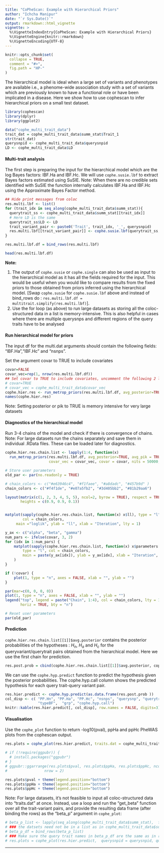 ```yaml
---
title: "CoPheScan: Example with Hierarchical Priors"
author: "Ichcha Manipur"
date: "`r Sys.Date()`"
output: rmarkdown::html_vignette
vignette: >
  %\VignetteIndexEntry{CoPheScan: Example with Hierarchical Priors}
  %\VignetteEngine{knitr::rmarkdown}
  %\VignetteEncoding{UTF-8}
---
```


```r
knitr::opts_chunk$set(
  collapse = TRUE,
  comment = "#>",
  fig.path = "HP-"
)
```

The hierarchical model is ideal when a large set of variants and phenotypes are available i.e., a phenome-wide association study with a set of variants which are previously known to have a functional role or have been implicated in a disease.
Here we show how to use cophescan to infer hierarchical priors on a small test dataset.

```r
library(cophescan)
library(dplyr)
library(ggplot2)
```

```r
data("cophe_multi_trait_data")
trait_dat = cophe_multi_trait_data$summ_stat$Trait_1
str(trait_dat)
querysnpid <- cophe_multi_trait_data$querysnpid
LD <- cophe_multi_trait_data$LD
```

#### Multi-trait analysis

The first step is preparing the input for the hierarchical model which are the log Bayes factors: lBF.Ha and lBF.Hc.
We will use `cophe.susie.lbf` to extract Bayes factors estimated using SuSIE.
Note: When there are no credible sets identified with SuSIE the function internally calculates lBF.Ha and lBF.Hc using the Approximate Bayes Factor method.

```r
## Hide print messages from coloc
res.multi.lbf <- list()
for (trait_idx in seq_along(cophe_multi_trait_data$summ_stat)){
  querytrait_ss <- cophe_multi_trait_data$summ_stat[[trait_idx]]
  # Here LD is the same
  querytrait_ss$LD <- LD
  trait_variant_pair <- paste0('Trait', trait_idx, '_', querysnpid)
  res.multi.lbf[[trait_variant_pair]] <- cophe.susie.lbf(querytrait_ss, querysnpid = querysnpid, querytrait = paste0('Trait_', trait_idx))
}

res.multi.lbf.df = bind_rows(res.multi.lbf)

```

```r
head(res.multi.lbf.df)
```

**Note:**

1.  The output of `cophe.susie` or `cophe.single` can also be used as input to the hierarchical model as it has all the fields required for the input. This would be useful when you would like to compare results from the fixed priors to those obtained from priors inferred using the hierarchical model. [Swap `cophe.susie` for `cophe.susie.lbf` above and instead of bind_rows do : `res.multi.lbf.df = multitrait.simplify(res.multi.lbf)`].
2.  Use the for loop (as above) to run large datasets as storing all the coloc-structured data in a list is memory-intensive. This is also helpful in cases where there are multiple querysnps and different regions of the query traits have to be analysed

#### Run hierarchical model for priors

The input df for the multi.dat arguments should contain the following fields: "lBF.Ha","lBF.Hc" and "nsnps".

Set the argument covar to TRUE to include covariates

```r
covar=FALSE
covar_vec=rep(1, nrow(res.multi.lbf.df))
## Set covar to TRUE to include covariates, uncomment the following 2 lines 
# covar=TRUE
# covar_vec = cophe_multi_trait_data$covar_vec
cophe.hier.res <- run_metrop_priors(res.multi.lbf.df, avg_posterior=TRUE, avg_pik = TRUE, covar_vec = covar_vec, covar = covar, nits = 50000, thin = 5)
names(cophe.hier.res)
```

Note: Setting posterior or pik to TRUE is memory intensive for very large datasets

#### Diagnostics of the hierarchical model

Run 3-4 chains of the model and check if there is convergence of chains.
Note: For large datasets run the chains separately and save them in individual .RData files. These can be loaded later for diagnostics.

```r
cophe.hier.res.chain.list <- lapply(1:4, function(x) 
  run_metrop_priors(res.multi.lbf.df, avg_posterior=TRUE, avg_pik = TRUE, 
                    covar_vec = covar_vec, covar = covar, nits = 50000, thin = 5))
```


```r
# Store user parameters
old_par <- par(no.readonly = TRUE)

# chain_colors <- c("#e63946c4", "#f1faee", "#a8dadc", "#457b9d" )
chain_colors <- c("#f4f1de", "#e07a5fb2", "#3d405bb2", "#81b29aa6")

layout(matrix(c(1, 2, 3, 4, 5, 5), ncol=2, byrow = TRUE), respect = TRUE, 
       heights = c(0.9, 0.9, 0.1))


matplot(sapply(cophe.hier.res.chain.list, function(x) x$ll), type = "l", 
        col = chain_colors, 
     main ="loglik", ylab = "ll", xlab = "Iteration", lty = 1)

y_ax <- c("alpha", "beta", "gamma")
num_pars <- ifelse(covar, 3, 2) 
for (idx in 1:num_pars) {
    matplot(sapply(cophe.hier.res.chain.list, function(x) x$parameters[idx, ]),
        type = "l", col = chain_colors,
        main = paste(y_ax[idx]), ylab = y_ax[idx], xlab = "Iteration", lty = 1
    )
}

if (!covar) {
    plot(1, type = "n", axes = FALSE, xlab = "", ylab = "")
}

par(mar=c(0, 0, 0, 0))
plot(1, type = "n", axes = FALSE, xlab = "", ylab = "")
legend("top", legend = paste("Chain", 1:4), col = chain_colors, lty = 1, lwd = 2, 
       horiz = TRUE, bty = "n")

# Reset user parameters
par(old_par)

```


#### Prediction

`cophe.hier.res.chain.list[[1]]$avg.posterior` contains the posterior probabilities of the hypotheses : $H_n$, $H_a$ and $H_c$ for the queryvariant/querytrait pairs obtained from the hierarchical model. Here we use the first chain for prediction.

```r
res.post.prob = cbind(cophe.hier.res.chain.list[[1]]$avg.posterior, cophe.hier.res$data)
```


We can use the `cophe.hyp.predict` function to predict the hypothesis given the posterior probabilities.
The cophe.hyp.call column shows the predicted hypothesis for each query trait-query variant pair.

```r
res.hier.predict <- cophe.hyp.predict(as.data.frame(res.post.prob ))
col_disp <- c( "PP.Hn", "PP.Ha", "PP.Hc", "nsnps", "querysnp", "querytrait",
               "typeBF",  "grp", "cophe.hyp.call")
knitr::kable(res.hier.predict[, col_disp], row.names = FALSE, digits=3)
```

#### Visualisation

Use the `cophe_plot` function to return -log10(pval), ppHa and ppHc PheWAS plots from the cophescan output.

```r
res.plots = cophe_plot(res.hier.predict, traits.dat = cophe_multi_trait_data$summ_stat, querysnpid = querysnpid, query_trait_names = paste0('Trait_', 1:24))

# if (!require(ggpubr)) {
  # install.packages("ggpubr") 
# }
# ggpubr::ggarrange(res.plots$pval, res.plots$ppHa, res.plots$ppHc, ncol = 2, 
#                 nrow = 2)
```

```r
res.plots$pval + theme(legend.position="bottom")
res.plots$ppHa + theme(legend.position="bottom")
res.plots$ppHc + theme(legend.position="bottom")
```

Note: For large datasets, it's not feasible to input all coloc-structured data into "traits.dat" at once.
Instead, use a loop and run the "get_beta" function over all the trait-variant pairs, and provide the resulting data frame (after binding the rows) as the "beta_p" argument in `cophe_plot`:

``` r
# beta_p_list <- lapply(seq_along(cophe_multi_trait_data$summ_stat),  function(x) get_beta(list(cophe_multi_trait_data$summ_stat[[x]]), querysnpid, names(cophe_multi_trait_data$summ_stat)[x]))
# ### the datsets need not be in a list as in cophe_multi_trait_data$summ_stat and can be stored independently.
# beta_p_df = bind_rows(beta_p_list)
# ### Make sure the query trait names in beta_p_df are the same as in res.hier.predict
# res.plots = cophe_plot(res.hier.predict,  querysnpid = querysnpid, query_trait_names = beta_p_df$querytrait, beta_p = beta_p_df)
```

------------------------------------------------------------------------
